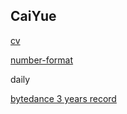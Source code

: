 ## CaiYue

[cv](https://cy-98.github.io/markdown-cv/)

[number-format](https://docs.page/cy-98/docspage-cy/number-format)


daily

[bytedance 3 years record](https://docs.page/cy-98/docspage-cy/bytedance3record)
